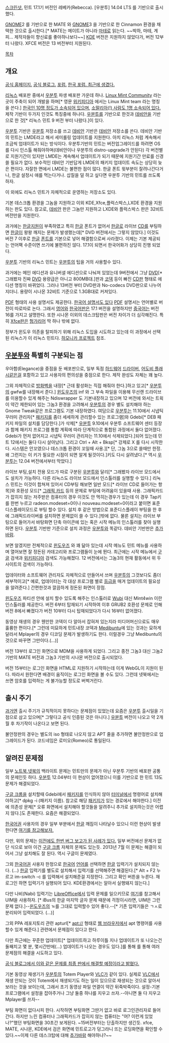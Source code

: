 [http://www.linuxmint.com/pictures/screenshots/rebecca/cinnamon.png 스크린샷.]
민트 17.1기 버전인 레베카(Rebecca). [우분투] 14.04 LTS 를 기반으로 출시했다.

[[그놈#s-2|GNOME]]2 를 기반으로 한 MATE 와 [[그놈#s-2|GNOME]]3 을 기반으로 한 Cinnamon 환경을 채택한 것으로 출시한다.[* MATE는 메이트가 아니라 [[마테]]로 읽는다. ~~박하, 마테, 계피... 제작자들이 향신료를 좋아하나보다~~] [[KDE]] 버전은 지원하지 않았다가, 버전 12부터 나왔다. XFCE 버전은 13 버전부터 지원된다.

[[목차]]

== 개요 ==
[http://linuxmint.com 공식 홈페이지.]
[http://blog.linuxmint.com/ 공식 블로그.]
[http://forums.linuxmint.com/ 포럼.]
[http://linuxmint.kr/ 한국 포럼. 최근에 생겼다.]

[[리눅스]] 배포판 중에서 [[우분투]] 파생 배포판 가운데 하나. [http://community.linuxmint.com/ Linux Mint Community] 라는 곳이 주축이 되어 개발을 하며[* 영문 [[위키피디아]] 에서는 Linux Mint team 라는 명칭을 쓴다.] [http://community.linuxmint.com/country/view/115 한국인 10명 정도가 소속되어 있으며], [http://community.linuxmint.com/country/view/198 소말리아(!) 사람도 1명 소속되어 있다.]
제작 기반이 두가지 인것도 특징중에 하나다. [[우분투]]를 기반으로 한것과 [[데비안]]을 기반으로 한 것[* 리눅스 민트 9 버전 부터 나왔다.]이 있다.

[[우분투]] 기반은 [[우분투]] 저장소를 쓰고 [[데비안]] 기반은 [[데비안]] 저장소를 쓴다. 데비안 기반의 민트는 LMDE라고 해서 세미롤링 업데이트를 지원한다. 아치 리눅스 처럼 계속해서 조금씩 업데이트가 되는 방식이다.  우분투기반의 민트는 버전업그레이드를 하려면 OS를 다시 인스톨 해줘야하며(데비안이나 우분투의 distro-upgrade가 안된다) 각 버전별로 지원기간이 있지만  LMDE는 계속해서 업데이트가 되기 때문에 지원기간 만료를 신경쓸 필요가 없다.  보수적인 데비안 기반답게 LMDE의 패키지 업데이트 속도는 상당히 늦은 편이다. 자잘한 면에서 LMDE는 불편한 점이 많다. 한글 폰트 윗부분이 잘려나간다거나, 한글 설정시 애를 먹는다거나. 삽질을 덜 하고 싶다면 우분투 기반의 민트를 쓰도록하자.

이 외에도 리눅스 민트가 자체적으로 운영하는 저장소도 있다. 

기본 데스크톱 환경을 그놈을 지원하고 이외 KDE,Xfce,플럭스박스,LXDE 환경을 지원하는 판도 있다. 참고로, [[데비안]] 판은 그놈만 지원하고 LXDE와 플럭스박스 판은 32비트 버전만을 지원한다.

과거에는 [[한글]]지원이 부족하였고 특히 [[한글]] 폰트가 없어서 [[한글]]로 라이브 [[CD]]를 부팅하면 [[한글]]이 왕왕 깨지는 문제가 발생했는데[* DVD 버전에서는 그렇지 않았다.] 이것도 버전 7 이후로 [[한글]] [[폰트]]를 기본으로 넣어 해결함으로써 사라졌다. 이제는 기본 제공되는 언어팩 수준이면 쓰기에 불편하진 않다. 17.1이 되면서 한국어화가 상당히 진행 되었다.

[[우분투]] 기반의 리눅스 민트는 [[우분투]]의 팁을 거의 사용할수 있다.

과거에는 메인 에디션과 유니버셜 에디션으로 나눠져 있었는데 9버전에서 그냥 [[DVD]][* 그래봤자 진짜 [[DVD]] 용량급은 아니고 800MB대.]판과 [[코덱]] 등이 빠진 [[CD]]판 형태로 에디션 명칭이 바뀌었다. 그러나 13버전 부터 DVD판과 No-codecs DVD판으로 나누어 지더니. 용량이 시나몬 32비트 기준으로 1.3GB대로 커져있다.

[[PDF]] 형태의 사용 설명서도 제공한다. [http://www.linuxmint.com/documentation.php 한국어 설명서도 있다]
[[PDF]] 설명서는 언어별로 버전이 따로따로 논다. 그래서 [[영어]]와 [[한국어]]판은 17.1 버전을 설명하지만 [[중국어]]는 버전 16를 가지고 설명한다. 또한 시나몬 이외의 데스크탑판은 버전 차이가 더 심각해진다. 특히 [[Xfce]]판은 [[헝가리어]] 딱 하나 밖에 없다.

정부가 윈도우 의존을 탈피하기 위해 리눅스 도입을 시도하고 있는데 이 과정에서 선택된 리눅스가 이 리눅스 민트다. [http://hamonikr.org/ 하모니카 프로젝트] 참조.

== [[우분투]]와 특별히 구분되는 점 ==
우아함(Elegance)을 중점을 둔 배포판으로, 일부 독점 [[하드웨어]] [[드라이버]], [[어도비 플래시]]같은걸 포함하고 있고 사용자의 편의성을 중점으로 한다. 제작 완성도 자체는 꽤 높다.

그외 자체적으로 [[방화벽]]을 내장[* 근데 활성화는 직접 해줘야 한다.]하고 있고[* [[우분투]]의 gwfw를 내장해서 준다.] [[윈도우즈]]의 inf 와 그 부속 파일을 이용해 무선랜 드라이브를 이용할수 있게 해주는 Ndiswrapper 도 기본내장하고 있으며 12 버전에 와서는 트윅이 약간 제한되어 있는 그놈3 환경을 고려해서 [[우분투]]의 경우 별도 설치해야 하는 Gnome Tweak같은 프로그램도 기본 내장하였다. 여담으로 [[우분투]]는 11.10에서 시냅틱 꾸러미 관리자[* [[패키지]]를 좀더 세세하게 관리할수 있는 프로그램]와 Gdebi[* DEB 패키지 파일의 설치를 담당한다.]가 삭제[* [[우분투]] 9.10에서 우분투 소프트웨어 센터 등장과 함께 패키지 프로그램 통합 계획에 따라 단계적으로 통합된 과정에서 둘다 없어졌다. Gdebi가 먼저 없어지고 시냅틱 꾸러미 관리자는 11.10에서 삭제되었다.]되어 있는데 민트 12에서는 둘다 다시 살아났다. 그리고 Ctrl + Alt + Bksp[* 강제로 X 를 다시 시작한다. 시스템은 안꼬였으나 데스크톱 환경이 꼬일때 사용.][* 단, 그놈 3으로 쓸때만 한정. 왜 그런지는 이 키가 필요한 시점이 되면 알게 될것이다.]키도 다시 살려냈다.[* 역시 [[우분투]]는 12.04 버전에서부터 막았다.]

라이브 부팅,설치 전용 모드가 따로 구분된 [[우분투]]와 달리[* 그래봤자 라이브 모드에서도 설치가 가능하다. 다른 리눅스도 라이브 모드에서 인스톨러를 실행할 수 있다.] 리눅스 민트는 이것이 합쳐져 있어서 CD부팅 해보면 일반 모드[* 라이브 CD로 들어가는 항목]와 호환성 모드[* [[그래픽 카드]] 등의 문제로 부팅에 어려움이 있을때 사용. 그래픽카드가 잡히지 않는 저주받은 컴퓨터의 경우 이것도 안 먹히는경우가 있는데 이 경우 Tap키를 한번 누르고 radeon.modeset=0이나 nouveau.modeset=0이라고 붙이면 표준디스플레이모드로 부팅 할수 있다. 설치 후 같은 방법으로 표준디스플레이 부팅을 한 후에 그래픽드라이버를 설치하면 문제없이 쓸 수 있다.]밖에 없다. 물론 설치는 라이브 부팅으로 들어가서 바탕화면 단축 아이콘에 있는 혹은 시작 메뉴의 인스톨러를 찾아 실행하면 된다. [[우분투]] 기반판 기준으로 설치 과정은 [[우분투]]와 똑같다. 데비안 기반판은 [[추가바람]].

보면 알겠지만 전체적으로 [[윈도우즈]] 와 꽤 닮아 있는데 시작 메뉴도 민트 메뉴를 사용하며 열어보면 잘 정돈된 카데고리와 프로그램들이 눈에 뛴다. 최근에는 시작 메뉴에서 [[구글]] 검색과 [[위키피디아]] 검색도 가능해졌다. 12 버전에서는 그놈3의 현재 활동에서 위 두 사이트의 검색이 가능하다.

업데이터와 소프트웨어 관리자도 자체적으로 만들어서 쓰며 [[우분투]]의 그것보다도 좀더 세부적이고[* 예로, 업데이터는 각 대상 프로그램 별로 [[등급]]을 매겨 업데이트의 필요성을 알려준다.] 간편한것과 깔끔하게 정돈된 화면이 장점.

[[윈도우즈]] 파티션 안에 설치 할수 있도록 해주는 인스톨러로 [[우분투#s-4|Wubi]] 대신 Mint4win 이란 인스톨러를 제공한다. 버전 6부터 탑재되기 시작하여 이후 GRUB2 호환성 문제로 인해 버전 8에서 빠졌다가 버전 10부터 다시 탑재되었다가 다시 16부터  없어졌다.

동영상 재생의 경우 웬만한 코덱이 다 알아서 잡혀져 있는지라 미디어머신으로도 매우 훌륭한 편이다.[* 그런데 미묘하게 민트내장 코덱과 [http://www.medibuntu.org Medibuntu]에 있는 것과는 묘하게 달라서 Mplayer의 경우 디코딩 문제가 발생하기도 한다. 이럴경우 그냥 Medibuntu의 것으로 바꾸면 그만이다.(...)]

버전 13부터 로그인 화면으로 MDM을 사용하게 되었다. 그리고 종전 그놈3 대신 그놈2 기반의 MATE 버전과 그놈3 기반의 시나몬 버전으로 출시되었다.

버전 15부터는 로그인 화면을 HTML로 지원하기 시작하는데 이게 WebGL이 지원이 된다. 따라서 원한다면 배경이 움직이는 로그인 화면을 볼 수도 있다. 그런데 넷북에서는 쓰면 암호를 입력하는 게 불가능할 정도로 버벅거린다.

== 출시 주기 ==
[[과거]]엔 출시 주기가 규칙적이지 못하다는 문제점이 있었는데 요즘은 [[우분투]] 출시일을 기점으로 삼고 있으며[* 그렇다고 공식 인증된 것은 아니다.] [[우분투]] 버전이 나오고 약 2개월 후 차기작이 나온다고 보면 된다.

불안정판의 경우는 별도의 iso 형태로 나오지 않고 APT 줄을 추가하면 불안정판으로 업그레이드가 된다. 코드네임은 로미오(Romeo)로 통일된다.

== 알려진 문제점 ==
일부 [[노트북]],[[넷북]]의 백라이트 문제는 민트만의 문제가 아닌 우분투 기반의 배포판 공통의 문제인듯 하다. [[우분투]] 12.04부터 이 현상이 없어졌으니 이를 기반으로 한 민트 13도 문제가 해결되었다. 

[[구글 크롬]]을 설치할때 Gdebi에서 [[패키지]]를 인식하지 않아 [[터미널]]에서 명령어로 설치해야하고[* dpkg -i (패키지 이름). 참고로 해당 [[패키지]]가 있는 경로에서 해야한다.] 이전에 의존성 문제[* 오류 화면에서 설치해야 할것들을 알려주니 추가로 설치하는것은 어렵지 않다.]도 존재한다. 요즘은 해결되었다.

[[한국어]]권 사용자의 경우 일부 부분에서 [[한글]] 깨짐이 나타날수 있으니 이런 현상이 발생한다면 [http://www.ubuntu.or.kr/viewtopic.php?p=83126&sid=7bd494d55460bcf282043fcb3cd48cee#p83126 여기를 참고해보자.]

다만, 위의 문제는 [https://bugs.launchpad.net/linuxmint/+bug/721761 이전에도 한번 버그 보고가 된 사례가 있다.] 일부 버전에선 문제가 없단 식으로 보아 이건 [[구글 크롬]] 자체의 문제도 있는듯. 2013년 7월 이 문제는 해결이 되어서 그냥 설치해도 잘 된다. 역시 구글이 문제였다.

그외 [[한국어]]권 사용자 한정으로 [[한국어]] [[언어]]를 선택하면 [[한글]] 입력기가 설치되지 않는다. (...) [[한글]] 입력기를 별도로 설치해서 입력기를 선택해주면 해결된다.[* Alt + F2 누르고 im-switch -c 를 입력해서 설치해준걸 지정한다. 그리고 확인 버튼을 누른다. 재로그인 하면 입력기가 실행되어 있다. KDE환경에서는 알아서 실행돼지 않는다.]

다만 나비(Nabi) 입력기는 [[LibreOffice]]에서 입력 문제를 일으키므로 [http://myubuntu.tistory.com/664 여기]를 참고해서 UIM을 사용하자. [* iBus의 한글 마지막 글자 문제 때문에 걱정이시라면, UIM은 그런 문제 없다.]--[[윈도우즈]]의 ㄳ를 그대로 입력할수 있어 좋다.--[* 기존 입력기들은 ㄱㅅ로 분리되어 입력되었다. (...)]

그외 PPA 레포지토리 관련 apturl[* apt:// 형태로 [[웹 브라우저]]에서 apt 명령어를 사용할수 있게 해준다.] 관련에서 문제점이 있다고 한다.

다만 최근에는 꾸준한 업데이트[* 업데이트하고 하루이틀 지나 업데이트가 또 나오는건 둘째치고 몇 분, 몇시간만에(...) 업데이트가 나오는 경우도 있다.]를 통해 를 통해 여러 문제점의 해결을 시도하고 있다.

[http://blog.linuxmint.com/?p=1875 공식 블로그에서 이와 같은 문제를 최종 판에서 해결할 예정이라고 밝혔다.]

기본 동영상 재생기가 [[우분투]]의 Totem Player와 [[VLC]]가 같이 있다. 실제로 [[VLC]]에서 재생 안되는 것이 Totem에서 재생되기도 하는 일이 있으므로 재생되는 것으로 알아서 보라는 것을 보이는데, 그래서 초기 동영상 파일 연결이 약간 뒤죽박죽이다. 설정-기본프로그램에서 설정을 잡아주거나 그냥 둘중 하나를 지우고 쓰자.--아니면 둘 다 지우고 Mplayer를 쓰자--

부팅 화면이 없다시피 한다. 시작하면 부팅화면 그딴거 없고 바로 로그인관리자로 들어간다. 하지만 느린 컴퓨터나 그래픽카드가 잡히지 않는 컴퓨터는 "어? 이런게 있었나?"했던 부팅화면을 30초간 보게된다. ~15버전부터는 단촐하지만 생긴듯. xfce, MATE, 시나몬, KDE에서 검은 화면에 민트로고가 덩그라니 뜨는 로딩화면을 확인할 수 있다.~~이제 다른 데스크탑에 대해 [[추가바람]] 해야하나?~~
